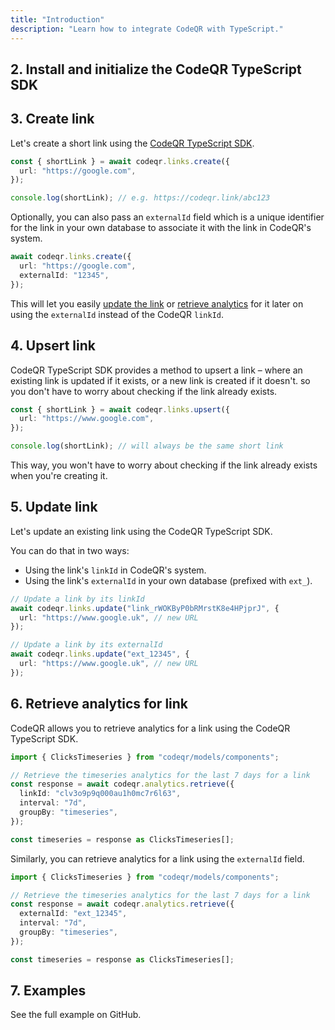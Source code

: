 ```yaml
---
title: "Introduction"
description: "Learn how to integrate CodeQR with TypeScript."
---
```



<Prerequisites />

## 2. Install and initialize the CodeQR TypeScript SDK

<InstallTypescript />

## 3. Create link

Let's create a short link using the [CodeQR TypeScript SDK](/sdks/typescript).

```typescript create-link.ts
const { shortLink } = await codeqr.links.create({
  url: "https://google.com",
});

console.log(shortLink); // e.g. https://codeqr.link/abc123
```

<Accordion title="Full list of available attributes for the Link model">
  <LinkArguments />
</Accordion>

Optionally, you can also pass an `externalId` field which is a unique identifier for the link in your own database to associate it with the link in CodeQR's system.

```typescript create-link-external-id.ts
await codeqr.links.create({
  url: "https://google.com",
  externalId: "12345",
});
```

This will let you easily [update the link](#5-update-link) or [retrieve analytics](#6-retrieve-analytics-for-link) for it later on using the `externalId` instead of the CodeQR `linkId`.

## 4. Upsert link

CodeQR TypeScript SDK provides a method to upsert a link – where an existing link is updated if it exists, or a new link is created if it doesn't. so you don't have to worry about checking if the link already exists.

```typescript upsert-link.ts
const { shortLink } = await codeqr.links.upsert({
  url: "https://www.google.com",
});

console.log(shortLink); // will always be the same short link
```

This way, you won't have to worry about checking if the link already exists when you're creating it.

## 5. Update link

Let's update an existing link using the CodeQR TypeScript SDK.

You can do that in two ways:

- Using the link's `linkId` in CodeQR's system.
- Using the link's `externalId` in your own database (prefixed with `ext_`).

```typescript update-link.ts
// Update a link by its linkId
await codeqr.links.update("link_rWOKByP0bRMrstK8e4HPjprJ", {
  url: "https://www.google.uk", // new URL
});

// Update a link by its externalId
await codeqr.links.update("ext_12345", {
  url: "https://www.google.uk", // new URL
});
```

## 6. Retrieve analytics for link

CodeQR allows you to retrieve analytics for a link using the CodeQR TypeScript SDK.

```typescript get-analytics.ts
import { ClicksTimeseries } from "codeqr/models/components";

// Retrieve the timeseries analytics for the last 7 days for a link
const response = await codeqr.analytics.retrieve({
  linkId: "clv3o9p9q000au1h0mc7r6l63",
  interval: "7d",
  groupBy: "timeseries",
});

const timeseries = response as ClicksTimeseries[];
```

Similarly, you can retrieve analytics for a link using the `externalId` field.

```typescript get-analytics-external-id.ts
import { ClicksTimeseries } from "codeqr/models/components";

// Retrieve the timeseries analytics for the last 7 days for a link
const response = await codeqr.analytics.retrieve({
  externalId: "ext_12345",
  interval: "7d",
  groupBy: "timeseries",
});

const timeseries = response as ClicksTimeseries[];
```

## 7. Examples

<CardGroup cols={2}>
  <Card
    title="TypeScript Example"
    icon="github"
    href="https://github.com/codeqr-io/examples/tree/main/typescript"
    color="#333333"
  >
    See the full example on GitHub.
  </Card>
</CardGroup>
